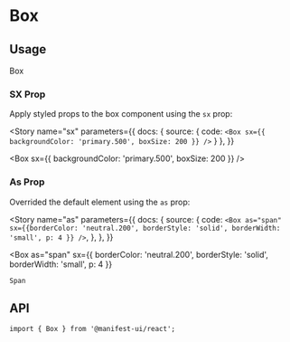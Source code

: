 
<Meta component={Box} title="Components/Box" />

# Box

## Usage

<Story name="default">
  <Box>Box</Box>
</Story>

### SX Prop

Apply styled props to the box component using the `sx` prop:

<Story
  name="sx"
  parameters={{
    docs: { source: { code: `<Box sx={{ backgroundColor: 'primary.500', boxSize: 200 }} />` } },
  }}
>
  <Box sx={{ backgroundColor: 'primary.500', boxSize: 200 }} />
</Story>

### As Prop

Overrided the default element using the `as` prop:

<Story
  name="as"
  parameters={{
    docs: {
      source: {
        code: `<Box as="span" sx={{borderColor: 'neutral.200', borderStyle: 'solid', borderWidth: 'small', p: 4 }} />`,
      },
    },
  }}
>
  <Box
    as="span"
    sx={{ borderColor: 'neutral.200', borderStyle: 'solid', borderWidth: 'small', p: 4 }}
  >
    Span
  </Box>
</Story>

## API

<Sources github="layout" npm="@manifest-ui/layout" />

```tsx
import { Box } from '@manifest-ui/react';
```

<Props />
